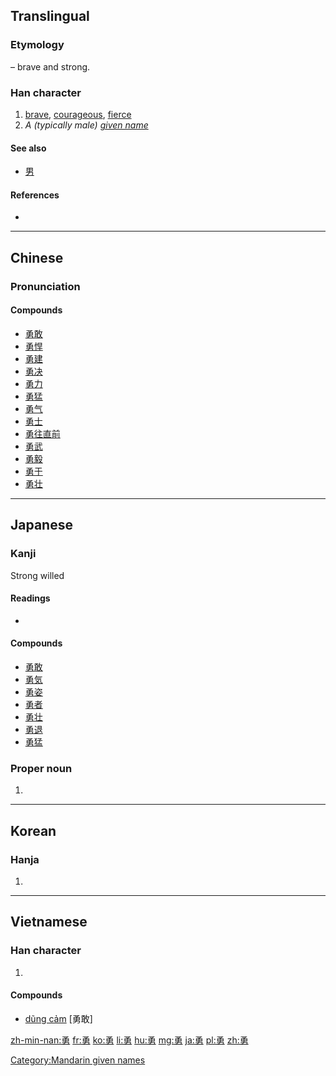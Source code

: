 ==Translingual==

===Etymology===
{{Han compound|甬|力|t2=strong|ls=psc|c1=p|c2=s}} – brave and strong.

===Han character===
{{Han char|rn=19|rad=力|as=07|sn=9|four=1742<sub>7</sub>|canj=弓月大尸 (NBKS)|ids=⿱[[甬]][[力]]}}

# [[brave]], [[courageous]], [[fierce]]
# ''A (typically male) [[given name]]''

====See also====
* [[男]]

====References====
* {{Han ref|kx=0147.350|dkj=02360|dj=0332.160|hdz=10372.070|uh=52C7|ud=21191|bh=AB69|bd=43881}}

----

==Chinese==
{{zh-forms}}

===Pronunciation===
{{zh-pron
|m=yǒng,Yǒng
|c=jung5,jung6
|mn=ióng
|mc=y
|oc=y
|ma=
|cat=a,pn
}}

====Compounds====
* [[勇敢]]
* [[勇悍]]
* [[勇建]]
* [[勇决]]
* [[勇力]]
* [[勇猛]]
* [[勇气]]
* [[勇士]]
* [[勇往直前]]
* [[勇武]]
* [[勇毅]]
* [[勇于]]
* [[勇壮]]

[[Category:Mandarin given names]]

----

==Japanese==

===Kanji===
{{ja-kanji|grade=4|rs=力07}}

Strong willed

====Readings====
* {{ja-readings|goon=[[ゆ]] (yu), [[ゆう]] (yū)|kanon=[[よう]] (yō)|kun=[[いさましい]] (isamashii), [[いさむ]] (isamu)}}

====Compounds====
* [[勇敢]]
* [[勇気]]
* [[勇姿]]
* [[勇者]]
* [[勇壮]]
* [[勇退]]
* [[勇猛]]

===Proper noun===
{{ja-pos|いさむ|proper}}

# {{given name|male|lang=ja|sort=いさむ}}

----

==Korean==

===Hanja===
{{ko-hanja|hangeul=용|rv=yong|mr=yong|y=yong}}

# {{defn|lang=ko|sort=力07}}

----

==Vietnamese==

===Han character===
{{vi-hantu|[[dũng]], [[xõng]], [[dõng]], [[rụng]]|rs=力07}}

# {{defn|lang=vi|sort=力07}}

====Compounds====
* [[dũng cảm]] [勇敢]

[[zh-min-nan:勇]]
[[fr:勇]]
[[ko:勇]]
[[li:勇]]
[[hu:勇]]
[[mg:勇]]
[[ja:勇]]
[[pl:勇]]
[[zh:勇]]
